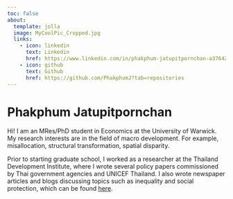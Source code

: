 ```yaml
---
toc: false
about:
  template: jolla
  image: MyCoolPic_Cropped.jpg
  links:
    - icon: linkedin
      text: Linkedin
      href: https://www.linkedin.com/in/phakphum-jatupitpornchan-a37642190/ 
    - icon: github
      text: Github
      href: https://github.com/PhakphumJ?tab=repositories 
---
```


# Phakphum Jatupitpornchan

Hi! I am an MRes/PhD student in Economics at the University of Warwick. My research interests are in the field of macro development. For example, misallocation, structural transformation, spatial disparity.

Prior to starting graduate school, I worked as a researcher at the Thailand Development Institute, where I wrote several policy papers commissioned by Thai government agencies and UNICEF Thailand. I also wrote newspaper articles and blogs discussing topics such as inequality and social protection, which can be found [here](https://phakphumj.github.io/MyWebpage/Publications.html).
